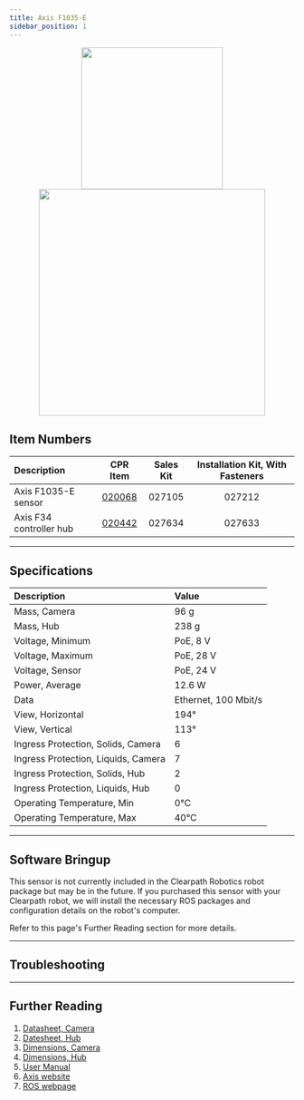 ```yaml
---
title: Axis F1035-E
sidebar_position: 1
---
```



<center>
  <img
    src="/img/sensor_images/sensor_axis_f1035_e_1.jpg"
    width="250"
  />
  <img
    src="/img/sensor_images/sensor_axis_f34_1.png"
    width="400"
  />
</center>

## Item Numbers

| Description             |                         CPR Item                         | Sales Kit | Installation Kit, With Fasteners |
| :---------------------- | :------------------------------------------------------: | :-------: | :------------------------------: |
| Axis F1035-E sensor     | [020068](/assets/pdf/clearpath_robotics_020068-TDS1.pdf) |  027105   |              027212              |
| Axis F34 controller hub | [020442](/assets/pdf/clearpath_robotics_020442-TDS1.pdf) |  027634   |              027633              |

---

## Specifications

| Description                         | Value                |
| :---------------------------------- | :------------------- |
| Mass, Camera                        | 96 g                 |
| Mass, Hub                           | 238 g                |
| Voltage, Minimum                    | PoE, 8 V             |
| Voltage, Maximum                    | PoE, 28 V            |
| Voltage, Sensor                     | PoE, 24 V            |
| Power, Average                      | 12.6 W               |
| Data                                | Ethernet, 100 Mbit/s |
| View, Horizontal                    | 194°                 |
| View, Vertical                      | 113°                 |
| Ingress Protection, Solids, Camera  | 6                    |
| Ingress Protection, Liquids, Camera | 7                    |
| Ingress Protection, Solids, Hub     | 2                    |
| Ingress Protection, Liquids, Hub    | 0                    |
| Operating Temperature, Min          | 0°C                  |
| Operating Temperature, Max          | 40°C                 |

---

## Software Bringup

This sensor is not currently included in the Clearpath Robotics robot package but may be in the future.
If you purchased this sensor with your Clearpath robot, we will install the necessary ROS packages and configuration details on the robot's computer.

Refer to this page's Further Reading section for more details.

---

## Troubleshooting

<Support />

---

## Further Reading

1.  [Datasheet, Camera](/assets/pdf/clearpath_robotics_020068-TDS1.pdf)
2.  [Datesheet, Hub](/assets/pdf/clearpath_robotics_020442-TDS1.pdf)
3.  [Dimensions, Camera](/assets/pdf/clearpath_robotics_020068-TDS2.pdf)
4.  [Dimensions, Hub](/assets/pdf/clearpath_robotics_020442-TDS2.pdf)
5.  [User Manual](/assets/pdf/clearpath_robotics_020442-TDS3.pdf)
6.  [Axis website](https://www.axis.com/products/axis-f1035-e-sensor-unit)
7.  [ROS webpage](http://wiki.ros.org/axis_camera)
